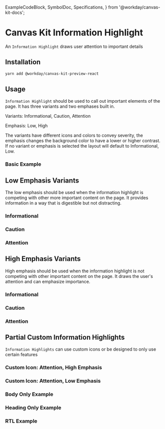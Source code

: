  ExampleCodeBlock,
  SymbolDoc,
  Specifications,
} from '@workday/canvas-kit-docs';


<Meta of={InformationHighlight} />

# Canvas Kit Information Highlight

An `Information Highlight` draws user attention to important details

## Installation

```sh
yarn add @workday/canvas-kit-preview-react
```

## Usage
`Information Highlight` should be used to call out important elements of the page. It has three variants and two emphases
built in.

Variants: Informational, Caution, Attention

Emphasis: Low, High

The variants have different icons and colors to convey severity, the emphasis changes the background color to have a
lower or higher contrast. If no variant or emphasis is selected the layout will default to Informational, Low.

### Basic Example
<ExampleCodeBlock code={Basic} />


## Low Emphasis Variants

The low emphasis should be used when the information highlight is competing with other more important content on the page.
It provides information in a way that is digestible but not distracting.

### Informational
<ExampleCodeBlock code={Informational} />

### Caution
<ExampleCodeBlock code={Caution} />

### Attention
<ExampleCodeBlock code={Attention} />

## High Emphasis Variants

High emphasis should be used when the information highlight is not competing with other important content on the page.
It draws the user's attention and can emphasize importance.

### Informational
<ExampleCodeBlock code={InformationalHigh} />

### Caution
<ExampleCodeBlock code={CautionHigh} />

### Attention
<ExampleCodeBlock code={AttentionHigh} />

## Partial Custom Information Highlights

`Information Highlights` can use custom icons or be designed to only use certain features

### Custom Icon: Attention, High Emphasis
<ExampleCodeBlock code={IconAttentionHigh} />

### Custom Icon: Attention, Low Emphasis
<ExampleCodeBlock code={IconAttentionLow} />

### Body Only Example
<ExampleCodeBlock code={Body} />

### Heading Only Example
<ExampleCodeBlock code={Heading} />

### RTL Example
<ExampleCodeBlock code={RTL} />






